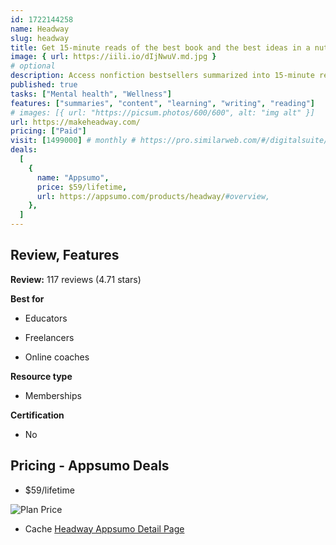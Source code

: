 ```yaml
---
id: 1722144258
name: Headway
slug: headway
title: Get 15-minute reads of the best book and the best ideas in a nutshell based on your goals & needs
image: { url: https://iili.io/dIjNwuV.md.jpg }
# optional
description: Access nonfiction bestsellers summarized into 15-minute readsReceive thousands of actionable insights and tips
published: true
tasks: ["Mental health", "Wellness"]
features: ["summaries", "content", "learning", "writing", "reading"]
# images: [{ url: "https://picsum.photos/600/600", alt: "img alt" }]
url: https://makeheadway.com/
pricing: ["Paid"]
visit: [1499000] # monthly # https://pro.similarweb.com/#/digitalsuite/websiteanalysis/home
deals:
  [
    {
      name: "Appsumo",
      price: $59/lifetime,
      url: https://appsumo.com/products/headway/#overview,
    },
  ]
---
```


## Review, Features

**Review:** 117 reviews (4.71 stars)

**Best for**

- Educators

- Freelancers

- Online coaches

**Resource type**

- Memberships

**Certification**

- No

## Pricing - Appsumo Deals

- $59/lifetime

<Img src="https://iili.io/dIwGmGf.png" alt="Plan Price" />

- Cache [Headway Appsumo Detail Page](https://iili.io/dIwMFje.png)
